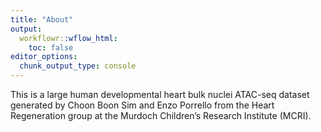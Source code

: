 ```yaml
---
title: "About"
output:
  workflowr::wflow_html:
    toc: false
editor_options:
  chunk_output_type: console
---
```


This is a large human developmental heart bulk nuclei ATAC-seq dataset generated by Choon Boon Sim and Enzo Porrello from the Heart Regeneration group at the Murdoch Children’s Research Institute (MCRI). 
